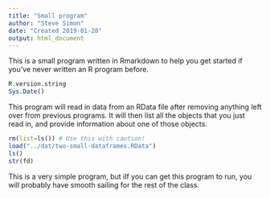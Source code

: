 ```yaml
---
title: "Small program"
author: "Steve Simon"
date: "Created 2019-01-28"
output: html_document
---
```


This is a small program written in Rmarkdown to help you get started if you've never written an R program before.

```r
R.version.string
Sys.Date()
```

This program will read in data from an RData file after removing anything left over from previous programs. It will then list all the objects that you just read in, and provide information about one of those objects.

```r
rm(list=ls()) # Use this with caution!
load("../dat/two-small-dataframes.RData")
ls()
str(fd)
```

This is a very simple program, but iIf you can get this program to run, you will probably have smooth sailing for the rest of the class.